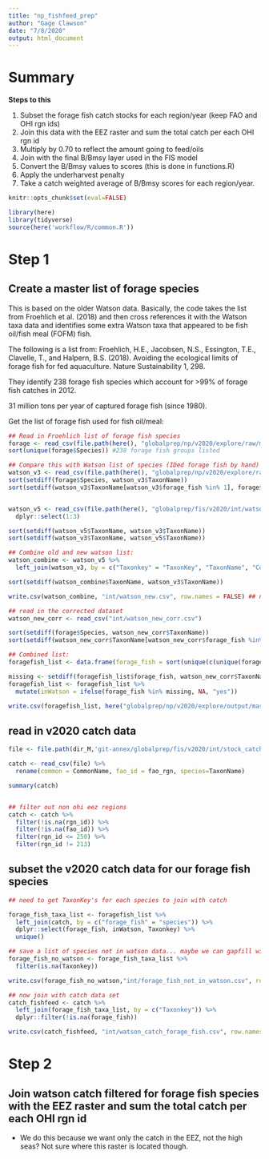 ```yaml
---
title: "np_fishfeed_prep"
author: "Gage Clawson"
date: "7/8/2020"
output: html_document
---
```


# Summary

**Steps to this**

1. Subset the forage fish catch stocks for each region/year (keep FAO and OHI rgn ids)
2. Join this data with the EEZ raster and sum the total catch per each OHI rgn id
3. Multiply by 0.70 to reflect the amount going to feed/oils
4. Join with the final B/Bmsy layer used in the FIS model
5. Convert the B/Bmsy values to scores (this is done in functions.R)
6. Apply the underharvest penalty
7. Take a catch weighted average of B/Bmsy scores for each region/year.

```r

knitr::opts_chunk$set(eval=FALSE)

library(here)
library(tidyverse)
source(here('workflow/R/common.R'))

```

# Step 1 

## Create a master list of forage species

This is based on the older Watson data. Basically, the code takes the list from Froehlich et al. (2018) and then cross references it with the Watson taxa data and identifies some extra Watson taxa that appeared to be fish oil/fish meal (FOFM) fish.

The following is a list from:
Froehlich, H.E., Jacobsen, N.S., Essington, T.E., Clavelle, T., and Halpern, B.S. (2018). Avoiding the ecological limits of forage fish for fed aquaculture. Nature Sustainability 1, 298.

They identify 238 forage fish species which account for >99% of forage fish catches in 2012.

31 million tons per year of captured forage fish (since 1980).

Get the list of forage fish used for fish oil/meal:

```r

## Read in Froehlich list of forage fish species
forage <- read_csv(file.path(here(), "globalprep/np/v2020/explore/raw/msleckman.61.1-CatchMSY_Nis_FAOAreas.csv.csv"))
sort(unique(forage$Species)) #238 forage fish groups listed

## Compare this with Watson list of species (IDed forage fish by hand)
watson_v3 <- read_csv(file.path(here(), "globalprep/np/v2020/explore/raw/Codes_taxa.csv"))
sort(setdiff(forage$Species, watson_v3$TaxonName))
sort(setdiff(watson_v3$TaxonName[watson_v3$forage_fish %in% 1], forage$Species))


watson_v5 <- read_csv(file.path(here(), "globalprep/fis/v2020/int/watson_taxon_key_v2020.csv")) %>%
  dplyr::select(1:3)

sort(setdiff(watson_v5$TaxonName, watson_v3$TaxonName))
sort(setdiff(watson_v3$TaxonName, watson_v5$TaxonName))

## Combine old and new watson list: 
watson_combine <- watson_v5 %>%
  left_join(watson_v3, by = c("Taxonkey" = "TaxonKey", "TaxonName", "CommonName"))

sort(setdiff(watson_combine$TaxonName, watson_v3$TaxonName))

write.csv(watson_combine, "int/watson_new.csv", row.names = FALSE) ## now we will correct the forage fish column by hand. Just look at what species differ from v5 to v3, and look them up to see if they should be classified as forage fish. 

## read in the corrected dataset
watson_new_corr <- read_csv("int/watson_new_corr.csv")

sort(setdiff(forage$Species, watson_new_corr$TaxonName))
sort(setdiff(watson_new_corr$TaxonName[watson_new_corr$forage_fish %in% 1], forage$Species))

## Combined list:
foragefish_list <- data.frame(forage_fish = sort(unique(c(unique(forage$Species), watson_new_corr$TaxonName[watson_new_corr$forage_fish %in% 1]))))

missing <- setdiff(foragefish_list$forage_fish, watson_new_corr$TaxonName)
foragefish_list <- foragefish_list %>%
  mutate(inWatson = ifelse(forage_fish %in% missing, NA, "yes"))

write.csv(foragefish_list, here("globalprep/np/v2020/explore/output/master_taxa_list_v5.csv"), row.names=FALSE)

```

## read in v2020 catch data 
```r
file <- file.path(dir_M,'git-annex/globalprep/fis/v2020/int/stock_catch_by_rgn_taxa.csv')

catch <- read_csv(file) %>%
  rename(common = CommonName, fao_id = fao_rgn, species=TaxonName)

summary(catch)


## filter out non ohi eez regions 
catch <- catch %>%
  filter(!is.na(rgn_id)) %>%
  filter(!is.na(fao_id)) %>%
  filter(rgn_id <= 250) %>%
  filter(rgn_id != 213)

```

## subset the v2020 catch data for our forage fish species 

```r
## need to get TaxonKey's for each species to join with catch

forage_fish_taxa_list <- foragefish_list %>%
  left_join(catch, by = c("forage_fish" = "species")) %>%
  dplyr::select(forage_fish, inWatson, Taxonkey) %>%
  unique()

## save a list of species not in watson data... maybe we can gapfill with FAO data later 
forage_fish_no_watson <- forage_fish_taxa_list %>%
  filter(is.na(Taxonkey))

write.csv(forage_fish_no_watson,"int/forage_fish_not_in_watson.csv", row.names = FALSE)

## now join with catch data set 
catch_fishfeed <- catch %>%
  left_join(forage_fish_taxa_list, by = c("Taxonkey")) %>%
  dplyr::filter(!is.na(forage_fish))

write.csv(catch_fishfeed, "int/watson_catch_forage_fish.csv", row.names = FALSE)

```

# Step 2 

## Join watson catch filtered for forage fish species with the EEZ raster and sum the total catch per each OHI rgn id

 - We do this because we want only the catch in the EEZ, not the high seas? Not sure where this raster is located though. 
 
```r

```
 
